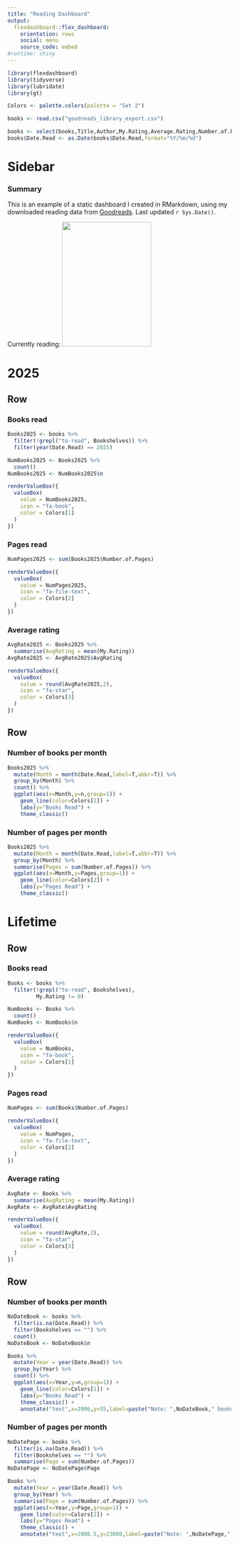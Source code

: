 ```yaml
---
title: "Reading Dashboard"
output: 
  flexdashboard::flex_dashboard:
    orientation: rows
    social: menu
    source_code: embed
#runtime: shiny
---
```


```r
library(flexdashboard)
library(tidyverse)
library(lubridate)
library(gt)

Colors <- palette.colors(palette = "Set 2")

books <- read.csv("goodreads_library_export.csv")

books <- select(books,Title,Author,My.Rating,Average.Rating,Number.of.Pages,Original.Publication.Year,Date.Read,Bookshelves)
books$Date.Read <- as.Date(books$Date.Read,format="%Y/%m/%d")

```

Sidebar {.sidebar}
=======================================================================

### Summary

This is an example of a static dashboard I created in RMarkdown, using my downloaded reading data from  [Goodreads](https://www.goodreads.com). Last updated `r Sys.Date()`.

Currently reading:
![](Oathbound.jpg){#id .class width=200 height=280px}


2025
=======================================================================

Row
-----------------------------------------------------------------------

### Books read {.value-box}

```r
Books2025 <- books %>% 
  filter(!grepl("to-read", Bookshelves)) %>%
  filter(year(Date.Read) == 2025)

NumBooks2025 <- Books2025 %>%
  count()
NumBooks2025 <- NumBooks2025$n

renderValueBox({
  valueBox(
    value = NumBooks2025,
    icon = "fa-book",
    color = Colors[1]
  )
})
```

### Pages read {.value-box}

```r
NumPages2025 <- sum(Books2025$Number.of.Pages)

renderValueBox({
  valueBox(
    value = NumPages2025,
    icon = "fa-file-text",
    color = Colors[2]
  )
})
```

### Average rating {.value-box}

```r
AvgRate2025 <- Books2025 %>%
  summarise(AvgRating = mean(My.Rating))
AvgRate2025 <- AvgRate2025$AvgRating

renderValueBox({
  valueBox(
    value = round(AvgRate2025,2),
    icon = "fa-star",
    color = Colors[3]
  )
})
```
Row
-----------------------------------------------------------------------

### Number of books per month

```r
Books2025 %>%
  mutate(Month = month(Date.Read,label=T,abbr=T)) %>%
  group_by(Month) %>%
  count() %>%
  ggplot(aes(x=Month,y=n,group=1)) +
    geom_line(color=Colors[1]) +
    labs(y="Books Read") +
    theme_classic()
```

### Number of pages per month

```r
Books2025 %>%
  mutate(Month = month(Date.Read,label=T,abbr=T)) %>%
  group_by(Month) %>%
  summarise(Pages = sum(Number.of.Pages)) %>%
  ggplot(aes(x=Month,y=Pages,group=1)) +
    geom_line(color=Colors[2]) +
    labs(y="Pages Read") +
    theme_classic()
```


Lifetime
=======================================================================

Row
-----------------------------------------------------------------------

### Books read {.value-box}

```r
Books <- books %>% 
  filter(!grepl("to-read", Bookshelves),
         My.Rating != 0)

NumBooks <- Books %>% 
  count()
NumBooks <- NumBooks$n

renderValueBox({
  valueBox(
    value = NumBooks,
    icon = "fa-book",
    color = Colors[1]
  )
})
```

### Pages read {.value-box}

```r
NumPages <- sum(Books$Number.of.Pages)

renderValueBox({
  valueBox(
    value = NumPages,
    icon = "fa-file-text",
    color = Colors[2]
  )
})
```

### Average rating {.value-box}

```r
AvgRate <- Books %>%
  summarise(AvgRating = mean(My.Rating))
AvgRate <- AvgRate$AvgRating

renderValueBox({
  valueBox(
    value = round(AvgRate,2),
    icon = "fa-star",
    color = Colors[3]
  )
})
```
Row
-----------------------------------------------------------------------

### Number of books per month

```r
NoDateBook <- books %>%
  filter(is.na(Date.Read)) %>%
  filter(Bookshelves == "") %>%
  count()
NoDateBook <- NoDateBook$n

Books %>%
  mutate(Year = year(Date.Read)) %>%
  group_by(Year) %>%
  count() %>%
  ggplot(aes(x=Year,y=n,group=1)) +
    geom_line(color=Colors[1]) +
    labs(y="Books Read") +
    theme_classic() +
    annotate("text",x=2006,y=55,label=paste("Note: ",NoDateBook," books have no date recorded",sep=""),size=2.5)
```

### Number of pages per month

```r
NoDatePage <- books %>%
  filter(is.na(Date.Read)) %>%
  filter(Bookshelves == "") %>%
  summarise(Page = sum(Number.of.Pages))
NoDatePage <- NoDatePage$Page

Books %>%
  mutate(Year = year(Date.Read)) %>%
  group_by(Year) %>%
  summarise(Page = sum(Number.of.Pages)) %>%
  ggplot(aes(x=Year,y=Page,group=1)) +
    geom_line(color=Colors[2]) +
    labs(y="Pages Read") +
    theme_classic() +
    annotate("text",x=2006.5,y=23000,label=paste("Note: ",NoDatePage," pages have no date recorded",sep=""),size=2.5)
```

